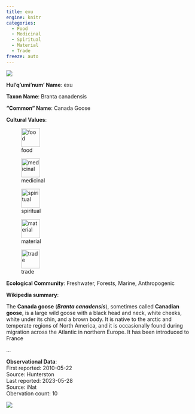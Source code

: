 ```yaml
---
title: exu
engine: knitr
categories:
  - Food
  - Medicinal
  - Spiritual
  - Material
  - Trade
freeze: auto
---
```

![](https://static.inaturalist.org/photos/181719420/medium.jpg){fig-alt="exu - Canada Goose"}

**Hul'q'umi'num' Name**: exu

**Taxon Name**: Branta canadensis

**"Common" Name**: Canada Goose

**Cultural Values**:  

::: {layout-nrow=1 style="width:60%"}
![food](/files/food.svg){width=50px}

![medicinal](/files/medicinal.svg){width=50px}

![spiritual](/files/spiritual.svg){width=50px}

![material](/files/material.svg){width=50px}

![trade](/files/trade.svg){width=50px}
:::

**Ecological Community**: Freshwater, Forests, Marine, Anthropogenic

**Wikipedia summary**:  
<p class="mw-empty-elt"><p class="mw-empty-elt">

</p>
<p>The <b>Canada goose</b> (<i><b>Branta canadensis</b></i>), sometimes called <b>Canadian goose</b>, is a large wild goose with a black head and neck, white cheeks, white under its chin, and a brown body. It is native to the arctic and temperate regions of North America, and it is occasionally found during migration across the Atlantic in northern Europe. It has been introduced to France</p>...

**Observational Data**:   
First reported: 2010-05-22  
Source: Hunterston  
Last reported: 2023-05-28  
Source: iNat  
Obervation count: 10

![](community_dist.png)
